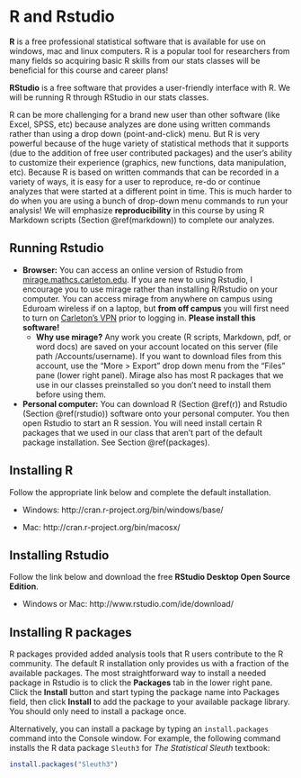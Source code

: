 # R and Rstudio {#rrstudio}



**R** is a free professional statistical software that is available for use on windows, mac and linux computers. R is a popular tool for researchers from many fields so acquiring basic R skills from our stats classes will be beneficial for this course and career plans! 

**RStudio** is a free software that provides a user-friendly interface with R. We will be running R through RStudio in our stats classes. 

R can be more challenging for a brand new user than other software (like Excel, SPSS, etc) because analyzes are done using written commands rather than using a drop down (point-and-click) menu. But R is very powerful because of the huge variety of statistical methods that it supports (due to the addition of free user contributed packages) and the user's ability to customize their experience (graphics, new functions, data manipulation, etc). Because R is based on written commands that can be recorded in a variety of ways, it is easy for a user to reproduce, re-do or continue analyzes that were started at a different point in time. This is much harder to do when you are using a bunch of drop-down menu commands to run your analysis! We will emphasize **reproducibility** in this course by using R Markdown scripts (Section \@ref(markdown)) to complete our analyzes. 


## Running Rstudio


- **Browser:** You can access an online version of Rstudio from [mirage.mathcs.carleton.edu](). If you are new to using Rstudio, I  encourage you to use mirage rather than installing R/Rstudio on your computer. You can access mirage from anywhere on campus using Eduroam  wireless if on a laptop, but **from off campus** you will first need to turn on [Carleton's VPN](https://wiki.carleton.edu/display/itskb/GlobalProtect+VPN) prior to logging in. **Please install this software!** 
    - **Why use mirage?** Any work you create (R scripts, Markdown, pdf, or word docs) are saved on your account located on this server (file path /Accounts/username). If you want to download files from this account, use the "More > Export" drop down menu from the "Files" pane (lower right panel). Mirage also has most R packages that we use in our classes preinstalled so you don't need to install them before using them.  

    
- **Personal computer:** You can download R (Section \@ref(r)) and Rstudio (Section \@ref(rstudio)) software onto your personal computer. You then open Rstudio to start an R session. You will need install certain R packages that we used in our class that aren't part of the default package installation. See Section \@ref(packages).


## Installing R {#r}

Follow the appropriate link below and complete the default installation.

- Windows: http://cran.r-project.org/bin/windows/base/

- Mac: http://cran.r-project.org/bin/macosx/



## Installing Rstudio {#rstudio} 

Follow the link below and download the free **RStudio Desktop Open Source Edition**.

- Windows or Mac: http://www.rstudio.com/ide/download/

## Installing R packages {#packages}

R packages provided added analysis tools that R users contribute to the R community. The default R installation only provides us with a fraction of the available packages. The most straightforward way to install a needed package in Rstudio is to click the **Packages** tab in the lower right pane. Click the **Install** button and start typing the package name into Packages field, then click **Install** to add the package to your available package library. You should only need to install a package once. 

Alternatively, you can install a package by typing an `install.packages` command into the Console window. For example, the following command installs the R data package `Sleuth3` for *The Statistical Sleuth* textbook: 
```r
install.packages("Sleuth3")
```


